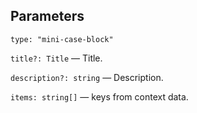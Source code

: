 

<Meta of={MiniCaseStories} />
<StoryTemplate>

## Parameters

`type: "mini-case-block"`

`title?: Title` — Title.

`description?: string` — Description.

`items: string[]` — keys from context data.

</StoryTemplate>
